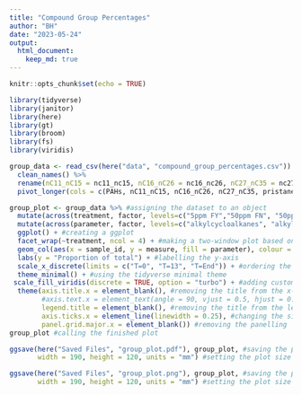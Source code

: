 ```yaml
---
title: "Compound Group Percentages"
author: "BH"
date: "2023-05-24"
output: 
  html_document:
    keep_md: true
---
```


```r
knitr::opts_chunk$set(echo = TRUE)
```


```r

library(tidyverse)
library(janitor)
library(here)
library(gt)
library(broom) 
library(fs)
library(viridis)

```


```r

group_data <- read_csv(here("data", "compound_group_percentages.csv")) %>%
  clean_names() %>% 
  rename(nC11_nC15 = nc11_nc15, nC16_nC26 = nc16_nc26, nC27_nC35 = nc27_nc35, PAHs = pahs, VOCs = vocs) %>% 
  pivot_longer(cols = c(PAHs, nC11_nC15, nC16_nC26, nC27_nC35, pristane_phytane, VOCs, alkylbenzenes, alkylcycloalkanes), names_to = "parameter", values_to = "measure")

```


```r

group_plot <- group_data %>% #assigning the dataset to an object
  mutate(across(treatment, factor, levels=c("5ppm FY","50ppm FN", "50ppm FY", "500ppm FY"))) %>% #separating the data by sample depth
  mutate(across(parameter, factor, levels=c("alkylcycloalkanes", "alkylbenzenes", "VOCs", "pristane_phytane", "nC27_nC35", "nC16_nC26", "nC11_nC15", "PAHs"))) %>% #within each sample depth, separating by compound groups
  ggplot() + #creating a ggplot
  facet_wrap(~treatment, ncol = 4) + #making a two-window plot based on sample depth
  geom_col(aes(x = sample_id, y = measure, fill = parameter), colour = "black", position = "fill") + #creating bar plots
  labs(y = "Proportion of total") + #labelling the y-axis
  scale_x_discrete(limits = c("T=0", "T=13", "T=End")) + #ordering the samples along the x-axis 
  theme_minimal() + #using the tidyverse minimal theme
 scale_fill_viridis(discrete = TRUE, option = "turbo") + #adding custom colour palette 
  theme(axis.title.x = element_blank(), #removing the title from the x-axis
        #axis.text.x = element_text(angle = 90, vjust = 0.5, hjust = 0.9), #changing the angle and position of x-axis text
        legend.title = element_blank(), #removing the title from the legend
        axis.ticks.x = element_line(linewidth = 0.25), #changing the size of the x-axis tick marks
        panel.grid.major.x = element_blank()) #removing the panelling
group_plot #calling the finished plot

```


```r

ggsave(here("Saved Files", "group_plot.pdf"), group_plot, #saving the plot as a pdf. file
       width = 190, height = 120, units = "mm") #setting the plot size parameters

ggsave(here("Saved Files", "group_plot.png"), group_plot, #saving the plot as a png. file
       width = 190, height = 120, units = "mm") #setting the plot size parameters

```